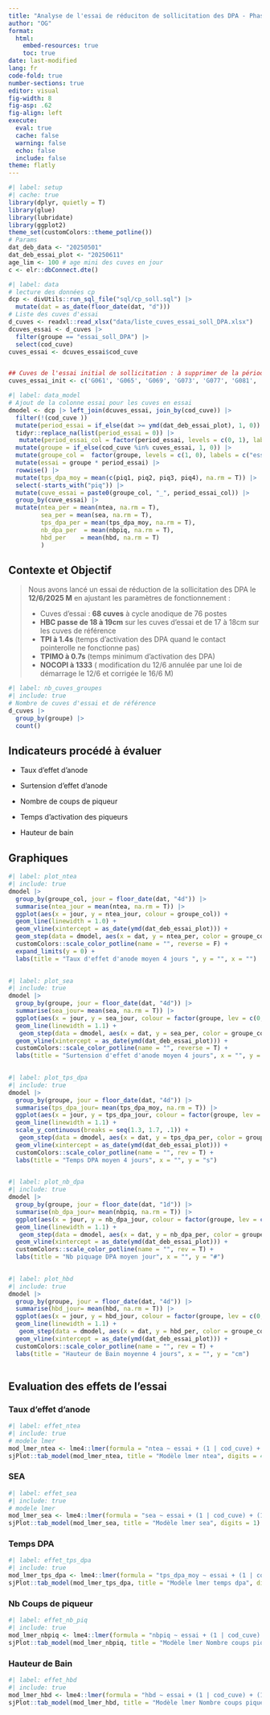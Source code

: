 ```yaml
---
title: "Analyse de l'essai de réduciton de sollicitation des DPA - Phase 2"
author: "OG"
format: 
  html:
    embed-resources: true
    toc: true
date: last-modified
lang: fr
code-fold: true
number-sections: true
editor: visual
fig-width: 8
fig-asp: .62
fig-align: left
execute:
  eval: true
  cache: false
  warning: false
  echo: false
  include: false
theme: flatly
---
```


```r
#| label: setup
#| cache: true
library(dplyr, quietly = T)
library(glue)
library(lubridate)
library(ggplot2)
theme_set(customColors::theme_potline())
# Params 
dat_deb_data <- "20250501"
dat_deb_essai_plot <- "20250611"
age_lim <- 100 # age mini des cuves en jour
c <- elr::dbConnect.dte()
```

```r
#| label: data
# lecture des données cp 
dcp <- divUtils::run_sql_file("sql/cp_soll.sql") |> 
  mutate(dat = as_date(floor_date(dat, "d")))
# Liste des cuves d'essai
d_cuves <- readxl::read_xlsx("data/liste_cuves_essai_soll_DPA.xlsx") 
dcuves_essai <- d_cuves |> 
  filter(groupe == "essai_soll_DPA") |> 
  select(cod_cuve)
cuves_essai <- dcuves_essai$cod_cuve


## Cuves de l'essai initial de sollicitation : à supprimer de la période de référence
cuves_essai_init <- c('G061', 'G065', 'G069', 'G073', 'G077', 'G081', 'G085', 'G089', 'G093', 'G097', 'G062', 'G066', 'G078', 'G082', 'G086', 'G090', 'G094', 'G098')
```

```r
#| label: data_model
# Ajout de la colonne essai pour les cuves en essai
dmodel <- dcp |> left_join(dcuves_essai, join_by(cod_cuve)) |> 
  filter(!(cod_cuve ))
  mutate(period_essai = if_else(dat >= ymd(dat_deb_essai_plot), 1, 0)) |> 
  tidyr::replace_na(list(period_essai = 0)) |> 
   mutate(period_essai_col = factor(period_essai, levels = c(0, 1), labels = c("avant", "après"))) |> 
  mutate(groupe = if_else(cod_cuve %in% cuves_essai, 1, 0)) |> 
  mutate(groupe_col =  factor(groupe, levels = c(1, 0), labels = c("essai", "ref"))) |> 
  mutate(essai = groupe * period_essai) |> 
  rowwise() |> 
  mutate(tps_dpa_moy = mean(c(piq1, piq2, piq3, piq4), na.rm = T)) |> 
  select(-starts_with("piq")) |> 
  mutate(cuve_essai = paste0(groupe_col, "_", period_essai_col)) |>
  group_by(cuve_essai) |> 
  mutate(ntea_per = mean(ntea, na.rm = T),
         sea_per = mean(sea, na.rm = T),
         tps_dpa_per = mean(tps_dpa_moy, na.rm = T),
         nb_dpa_per  = mean(nbpiq, na.rm = T),
         hbd_per    = mean(hbd, na.rm = T)
         ) 
```

## Contexte et Objectif

> Nous avons lancé un essai de réduction de la sollicitation des DPA le
> **12/6/2025 M** en ajustant les paramètres de fonctionnement :
>
> -   Cuves d'essai : **68 cuves** à cycle anodique de 76 postes
> -   **HBC passe de 18 à 19cm** sur les cuves d'essai et de 17 à 18cm
>     sur les cuves de référence
> -   **TPI à 1.4s** (temps d'activation des DPA quand le contact
>     pointerolle ne fonctionne pas)
> -   **TPIMO à 0.7s** (temps minimum d'activation des DPA)
> -   **NOCOPI à 1333** ( modification du 12/6 annulée par une loi de
>     démarrage le 12/6 et corrigée le 16/6 M)

```r
#| label: nb_cuves_groupes
#| include: true
# Nombre de cuves d'essai et de référence
d_cuves |> 
  group_by(groupe) |> 
  count()
```

## Indicateurs procédé à évaluer

-   Taux d'effet d'anode

-   Surtension d'effet d'anode

-   Nombre de coups de piqueur

-   Temps d'activation des piqueurs

-   Hauteur de bain

## Graphiques

```r
#| label: plot_ntea
#| include: true
dmodel |> 
  group_by(groupe_col, jour = floor_date(dat, "4d")) |> 
  summarise(ntea_jour = mean(ntea, na.rm = T)) |> 
  ggplot(aes(x = jour, y = ntea_jour, colour = groupe_col)) +
  geom_line(linewidth = 1.0) +
  geom_vline(xintercept = as_date(ymd(dat_deb_essai_plot))) +
  geom_step(data = dmodel, aes(x = dat, y = ntea_per, color = groupe_col)) +
  customColors::scale_color_potline(name = "", reverse = F) +
  expand_limits(y = 0) +
  labs(title = "Taux d'effet d'anode moyen 4 jours ", y = "", x = "")
  
```

```r
#| label: plot_sea
#| include: true
dmodel |> 
  group_by(groupe, jour = floor_date(dat, "4d")) |> 
  summarise(sea_jour= mean(sea, na.rm = T)) |> 
  ggplot(aes(x = jour, y = sea_jour, colour = factor(groupe, lev = c(0, 1), lab = c("ref", "essai")))) +
  geom_line(linewidth = 1.1) +
   geom_step(data = dmodel, aes(x = dat, y = sea_per, color = groupe_col)) +
  geom_vline(xintercept = as_date(ymd(dat_deb_essai_plot))) +
  customColors::scale_color_potline(name = "", reverse = T) +
  labs(title = "Surtension d'effet d'anode moyen 4 jours", x = "", y = "mV")
  
```

```r
#| label: plot_tps_dpa
#| include: true
dmodel |> 
  group_by(groupe, jour = floor_date(dat, "4d")) |> 
  summarise(tps_dpa_jour= mean(tps_dpa_moy, na.rm = T)) |> 
  ggplot(aes(x = jour, y = tps_dpa_jour, colour = factor(groupe, lev = c(0, 1), lab = c("ref", "essai")))) +
  geom_line(linewidth = 1.1) +
  scale_y_continuous(breaks = seq(1.3, 1.7, .1)) +
   geom_step(data = dmodel, aes(x = dat, y = tps_dpa_per, color = groupe_col)) +
  geom_vline(xintercept = as_date(ymd(dat_deb_essai_plot))) +
  customColors::scale_color_potline(name = "", rev = T) +
  labs(title = "Temps DPA moyen 4 jours", x = "", y = "s")
  
```

```r
#| label: plot_nb_dpa
#| include: true
dmodel |> 
  group_by(groupe, jour = floor_date(dat, "1d")) |> 
  summarise(nb_dpa_jour= mean(nbpiq, na.rm = T)) |> 
  ggplot(aes(x = jour, y = nb_dpa_jour, colour = factor(groupe, lev = c(0, 1), lab = c("ref", "essai")))) +
  geom_line(linewidth = 1.1) +
   geom_step(data = dmodel, aes(x = dat, y = nb_dpa_per, color = groupe_col)) +
  geom_vline(xintercept = as_date(ymd(dat_deb_essai_plot))) +
  customColors::scale_color_potline(name = "", rev = T) +
  labs(title = "Nb piquage DPA moyen jour", x = "", y = "#")
  
```

```r
#| label: plot_hbd
#| include: true
dmodel |> 
  group_by(groupe, jour = floor_date(dat, "4d")) |> 
  summarise(hbd_jour= mean(hbd, na.rm = T)) |> 
  ggplot(aes(x = jour, y = hbd_jour, colour = factor(groupe, lev = c(0, 1), lab = c("ref", "essai")))) +
  geom_line(linewidth = 1.1) +
   geom_step(data = dmodel, aes(x = dat, y = hbd_per, color = groupe_col)) +
  geom_vline(xintercept = as_date(ymd(dat_deb_essai_plot))) +
  customColors::scale_color_potline(name = "", rev = T) +
  labs(title = "Hauteur de Bain moyenne 4 jours", x = "", y = "cm")
  
```

## Evaluation des effets de l'essai

### Taux d'effet d'anode

```r
#| label: effet_ntea
#| include: true
# modele lmer
mod_lmer_ntea <- lme4::lmer(formula = "ntea ~ essai + (1 | cod_cuve) + (1|dat)", data = dmodel)
sjPlot::tab_model(mod_lmer_ntea, title = "Modèle lmer ntea", digits = 4)
```

### SEA

```r
#| label: effet_sea
#| include: true
# modele lmer
mod_lmer_sea <- lme4::lmer(formula = "sea ~ essai + (1 | cod_cuve) + (1 | dat) ", data = dmodel)
sjPlot::tab_model(mod_lmer_sea, title = "Modèle lmer sea", digits = 1)
```

### Temps DPA

```r
#| label: effet_tps_dpa
#| include: true
mod_lmer_tps_dpa <- lme4::lmer(formula = "tps_dpa_moy ~ essai + (1 | cod_cuve) + (1|dat)", data = dmodel)
sjPlot::tab_model(mod_lmer_tps_dpa, title = "Modèle lmer temps dpa", digits = 3)
```

### Nb Coups de piqueur

```r
#| label: effet_nb_piq
#| include: true
mod_lmer_nbpiq <- lme4::lmer(formula = "nbpiq ~ essai + (1 | cod_cuve) + (1|dat)", data = dmodel)
sjPlot::tab_model(mod_lmer_nbpiq, title = "Modèle lmer Nombre coups piqueur", digits = 3)
```

### Hauteur de Bain

```r
#| label: effet_hbd
#| include: true
mod_lmer_hbd <- lme4::lmer(formula = "hbd ~ essai + (1 | cod_cuve) + (1|dat)", data = dmodel)
sjPlot::tab_model(mod_lmer_hbd, title = "Modèle lmer Nombre coups piqueur", digits = 3)
```

